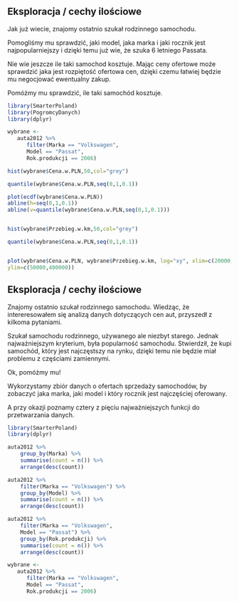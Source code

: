 Eksploracja / cechy ilościowe
-----------------------------

Jak już wiecie, znajomy ostatnio szukał rodzinnego samochodu.

Pomogliśmy mu sprawdzić, jaki model, jaka marka i jaki rocznik jest najpopularniejszy
i dzięki temu już wie, że szuka 6 letniego Passata.

Nie wie jeszcze ile taki samochod kosztuje.
Mając ceny ofertowe może sprawdzić jaka jest rozpiętość ofertowa cen, dzięki czemu łatwiej będzie mu negocjować ewentualny zakup.

Pomóżmy mu sprawdzić, ile taki samochód kosztuje.

```r
library(SmarterPoland)
library(PogromcyDanych)
library(dplyr)

wybrane <-
   auta2012 %>% 
      filter(Marka == "Volkswagen",
      Model == "Passat",
      Rok.produkcji == 2006)

hist(wybrane$Cena.w.PLN,50,col="grey")

quantile(wybrane$Cena.w.PLN,seq(0,1,0.1))

plot(ecdf(wybrane$Cena.w.PLN))
abline(h=seq(0,1,0.1))
abline(v=quantile(wybrane$Cena.w.PLN,seq(0,1,0.1)))


hist(wybrane$Przebieg.w.km,50,col="grey")

quantile(wybrane$Cena.w.PLN,seq(0,1,0.1))


plot(wybrane$Cena.w.PLN, wybrane$Przebieg.w.km, log="xy", xlim=c(20000,70000),
ylim=c(50000,400000))

```




Eksploracja / cechy ilościowe
-----------------------------

Znajomy ostatnio szukał rodzinnego samochodu.
Wiedząc, że intereresowałem się analizą danych dotyczących cen aut, przyszedł z kilkoma pytaniami.

Szukał samochodu rodzinnego, używanego ale niezbyt starego.
Jednak najważniejszym kryterium, była popularność samochodu.
Stwierdził, że kupi samochód, który jest najczęstszy na rynku, dzięki temu nie będzie miał problemu z częściami zamiennymi.

Ok, pomóżmy mu!

Wykorzystamy zbiór danych o ofertach sprzedaży samochodów, by zobaczyć jaka marka, jaki model i który rocznik jest najczęściej oferowany.

A przy okazji poznamy cztery z pięciu najważniejszych funkcji do przetwarzania danych.

```r
library(SmarterPoland)
library(dplyr)

auta2012 %>%
    group_by(Marka) %>%
    summarise(count = n()) %>%
    arrange(desc(count))

auta2012 %>%
    filter(Marka == "Volkswagen") %>%
    group_by(Model) %>%
    summarise(count = n()) %>%
    arrange(desc(count))

auta2012 %>%
    filter(Marka == "Volkswagen",
    Model == "Passat") %>%
    group_by(Rok.produkcji) %>%
    summarise(count = n()) %>%
    arrange(desc(count))

wybrane <-
   auta2012 %>% 
      filter(Marka == "Volkswagen",
      Model == "Passat",
      Rok.produkcji == 2006)

```


